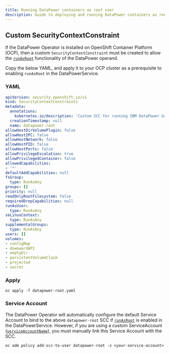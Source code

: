 ```yaml
---
title: Running DataPower containers as root user
description: Guide to deploying and running DataPower containers as root user
---
```


## Custom SecurityContextConstraint

If the DataPower Operator is installed on OpenShift Container Platform (OCP), then a custom `SecurityContextConstraint` must be created to allow the [`runAsRoot`](/apis/datapowerservice/v1beta3#runasroot) functionality of the DataPower operand.

Copy the below YAML, and apply it to your OCP cluster as a prerequisite to enabling `runAsRoot` in the DataPowerService.

### YAML

```yaml
apiVersion: security.openshift.io/v1
kind: SecurityContextConstraints
metadata:
  annotations:
    kubernetes.io/description: 'Custom SCC for running IBM DataPower Gateway pods as root user'
  creationTimestamp: null
  name: datapower-root
allowHostDirVolumePlugin: false
allowHostIPC: false
allowHostNetwork: false
allowHostPID: false
allowHostPorts: false
allowPrivilegeEscalation: true
allowPrivilegedContainer: false
allowedCapabilities:
- '*'
defaultAddCapabilities: null
fsGroup:
  type: RunAsAny
groups: []
priority: null
readOnlyRootFilesystem: false
requiredDropCapabilities: null
runAsUser:
  type: RunAsAny
seLinuxContext:
  type: RunAsAny
supplementalGroups:
  type: RunAsAny
users: []
volumes:
- configMap
- downwardAPI
- emptyDir
- persistentVolumeClaim
- projected
- secret
```

### Apply

```
oc apply -f datapower-root.yaml
```

### Service Account

The DataPower Operator will automatically configure the default Service Account to bind to the above `datapower-root` SCC if [`runAsRoot`](/apis/datapowerservice/v1beta3#runasroot) is enabled in the DataPowerService. However, if you are using a custom ServiceAccount ([`serviceAccountName`](/apis/datapowerservice/v1beta3#serviceaccountname)), you must manually link this Service Account with the SCC.

```
oc adm policy add-scc-to-user datapower-root -z <your-service-account>
```
